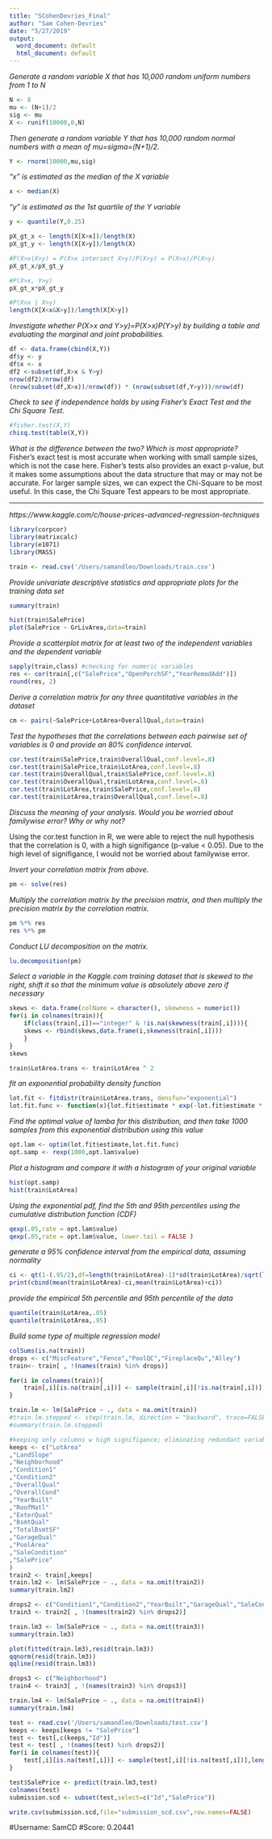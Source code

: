 ```yaml
---
title: "SCohenDevries_Final"
author: "Sam Cohen-Devries"
date: "5/27/2019"
output:
  word_document: default
  html_document: default
---
```

*Generate a random variable X that has 10,000 random uniform numbers from 1 to N*

```r
N <- 8
mu <- (N+1)/2
sig <- mu
X <- runif(10000,0,N)
```

*Then generate a random variable Y that has 10,000 random normal numbers with a mean of mu=sigma=(N+1)/2.*

```r
Y <- rnorm(10000,mu,sig)
```

*"x" is estimated as the median of the X variable*

```r
x <- median(X)
```

*"y" is estimated as the 1st quartile of the Y variable*

```r
y <- quantile(Y,0.25)

pX_gt_x <- length(X[X>x])/length(X)
pX_gt_y <- length(X[X>y])/length(X)

#P(X>x|X>y) = P(X>x intersect X>y)/P(X>y) = P(X>x)/P(X>y)
pX_gt_x/pX_gt_y

#P(X>x, Y>y)
pX_gt_x*pX_gt_y

#P(X<x | X>y)
length(X[X<x&X>y])/length(X[X>y])
```

*Investigate whether P(X>x and Y>y)=P(X>x)P(Y>y) by building a table and evaluating the marginal and joint probabilities.*

```r
df <- data.frame(cbind(X,Y))
df$y <- y
df$x <- x
df2 <-subset(df,X>x & Y>y)
nrow(df2)/nrow(df)
(nrow(subset(df,X>x))/nrow(df)) * (nrow(subset(df,Y>y)))/nrow(df)
```

*Check to see if independence holds by using Fisher’s Exact Test and the Chi Square Test.*

```r
#fisher.test(X,Y)
chisq.test(table(X,Y))
```

*What is the difference between the two? Which is most appropriate?*
Fisher's exact test is most accurate when working with small sample sizes, which is not the case here. Fisher's tests also provides an exact p-value, but it makes some assumptions about the data structure that may or may not be accurate. For larger sample sizes, we can expect the Chi-Square to be most useful. In this case, the Chi Square Test appears to be most appropriate.

---------------------------------------------------------------------------------------------------------------------------------------------------

*https://www.kaggle.com/c/house-prices-advanced-regression-techniques*
```r
library(corpcor)
library(matrixcalc)
library(e1071)
library(MASS)

train <- read.csv('/Users/samandleo/Downloads/train.csv')
```

*Provide univariate descriptive statistics and appropriate plots for the training data set*

```r
summary(train)

hist(train$SalePrice)
plot(SalePrice ~ GrLivArea,data=train)
```

*Provide a scatterplot matrix for at least two of the independent variables and the dependent variable*

```r
sapply(train,class) #checking for numeric variables
res <- cor(train[,c("SalePrice","OpenPorchSF","YearRemodAdd")])
round(res, 2)
```

*Derive a correlation matrix for any three quantitative variables in the dataset*

```r
cm <- pairs(~SalePrice+LotArea+OverallQual,data=train)
```

*Test the hypotheses that the correlations between each pairwise set of variables is 0 and provide an 80% confidence interval.*

```r
cor.test(train$SalePrice,train$OverallQual,conf.level=.8)
cor.test(train$SalePrice,train$LotArea,conf.level=.8)
cor.test(train$OverallQual,train$SalePrice,conf.level=.8)
cor.test(train$OverallQual,train$LotArea,conf.level=.8)
cor.test(train$LotArea,train$SalePrice,conf.level=.8)
cor.test(train$LotArea,train$OverallQual,conf.level=.8)
```

*Discuss the meaning of your analysis.  Would you be worried about familywise error? Why or why not?*

Using the cor.test function in R, we were able to reject the null hypothesis that the correlation is 0, with a high signifigance (p-value < 0.05). Due to the high level of signifigance, I would not be worried about familywise error.

*Invert your correlation matrix from above. *

```r
pm <- solve(res)
```

*Multiply the correlation matrix by the precision matrix, and then multiply the precision matrix by the correlation matrix. *

```r
pm %*% res
res %*% pm
```

*Conduct LU decomposition on the matrix.*

```r
lu.decomposition(pm)
```

*Select a variable in the Kaggle.com training dataset that is skewed to the right, shift it so that the minimum value is absolutely above zero if necessary*

```r
skews <- data.frame(colName = character(), skewness = numeric())
for(i in colnames(train)){
    if(class(train[,i])=="integer" & !is.na(skewness(train[,i]))){
    skews <- rbind(skews,data.frame(i,skewness(train[,i])))
    }
}
skews

train$LotArea.trans <- train$LotArea ^ 2
```

*fit an exponential probability density function*

```r
lot.fit <- fitdistr(train$LotArea.trans, densfun="exponential")
lot.fit.func <- function(x){lot.fit$estimate * exp(-lot.fit$estimate * x)}
```

*Find the optimal value of lamba for this distribution, and then take 1000 samples from this exponential distribution using this value *

```r
opt.lam <- optim(lot.fit$estimate,lot.fit.func)
opt.samp <- rexp(1000,opt.lam$value)
```

*Plot a histogram and compare it with a histogram of your original variable*

```r
hist(opt.samp)
hist(train$LotArea)
```

*Using the exponential pdf, find the 5th and 95th percentiles using the cumulative distribution function (CDF)*

```r
qexp(.05,rate = opt.lam$value)
qexp(.05,rate = opt.lam$value, lower.tail = FALSE )
```

*generate a 95% confidence interval from the empirical data, assuming normality*

```r
ci <- qt(1-(.95/2),df=length(train$LotArea)-1)*sd(train$LotArea)/sqrt(length(train$LotArea))
print(cbind(mean(train$LotArea)-ci,mean(train$LotArea)+ci))
```

*provide the empirical 5th percentile and 95th percentile of the data*

```r
quantile(train$LotArea,.05)
quantile(train$LotArea,.95)
```

*Build some type of multiple regression  model*

```r
colSums(is.na(train))
drops <- c("MiscFeature","Fence","PoolQC","FireplaceQu","Alley")
train<- train[ , !(names(train) %in% drops)]

for(i in colnames(train)){
    train[,i][is.na(train[,i])] <- sample(train[,i][!is.na(train[,i])],length(train[,i][is.na(train[,i])]))
}

train.lm <- lm(SalePrice ~ ., data = na.omit(train))
#train.lm.stepped <- step(train.lm, direction = "backward", trace=FALSE ) 
#summary(train.lm.stepped)

#keeping only columns w high signifigance; eliminating redundant variables (BsmtSF,GarageCond...)
keeps <- c("LotArea"
,"LandSlope"
,"Neighborhood"
,"Condition1"
,"Condition2"
,"OverallQual"
,"OverallCond"
,"YearBuilt"
,"RoofMatl"
,"ExterQual"
,"BsmtQual"
,"TotalBsmtSF"
,"GarageQual"
,"PoolArea"
,"SaleCondition"
,"SalePrice"
)
train2 <- train[,keeps]
train.lm2 <- lm(SalePrice ~ ., data = na.omit(train2))
summary(train.lm2)

drops2 <- c("Condition1","Condition2","YearBuilt","GarageQual","SaleCondition")
train3 <- train2[ , !(names(train2) %in% drops2)]

train.lm3 <- lm(SalePrice ~ ., data = na.omit(train3))
summary(train.lm3)

plot(fitted(train.lm3),resid(train.lm3))
qqnorm(resid(train.lm3))
qqline(resid(train.lm3))

drops3 <- c("Neighborhood")
train4 <- train3[ , !(names(train3) %in% drops3)]

train.lm4 <- lm(SalePrice ~ ., data = na.omit(train4))
summary(train.lm4)

test <- read.csv('/Users/samandleo/Downloads/test.csv')
keeps <- keeps[keeps != "SalePrice"]
test <- test[,c(keeps,"Id")]
test <- test[ , !(names(test) %in% drops2)]
for(i in colnames(test)){
    test[,i][is.na(test[,i])] <- sample(test[,i][!is.na(test[,i])],length(test[,i][is.na(test[,i])]))
}

test$SalePrice <- predict(train.lm3,test)
colnames(test)
submission.scd <- subset(test,select=c("Id","SalePrice"))

write.csv(submission.scd,file="submission_scd.csv",row.names=FALSE)
```

#Username: SamCD
#Score: 0.20441